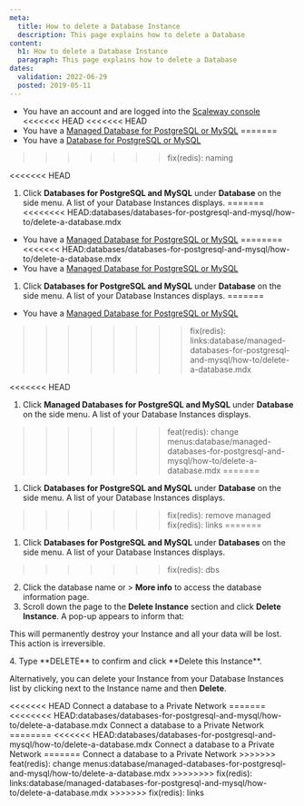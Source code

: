```yaml
---
meta:
  title: How to delete a Database Instance
  description: This page explains how to delete a Database
content:
  h1: How to delete a Database Instance
  paragraph: This page explains how to delete a Database
dates:
  validation: 2022-06-29
  posted: 2019-05-11
---
```



<Message type="requirement">

- You have an account and are logged into the [Scaleway console](https://console.scaleway.com)
<<<<<<< HEAD
<<<<<<< HEAD
- You have a [Managed Database for PostgreSQL or MySQL](/databases/databases-for-postgresql-and-mysql/concepts/#managed-database)
=======
- You have a [Database for PostgreSQL or MySQL](/databases/databases-for-postgresql-and-mysql/quickstart)
>>>>>>> fix(redis): naming

</Message>

<<<<<<< HEAD
1. Click **Databases for PostgreSQL and MySQL** under **Database** on the side menu. A list of your Database Instances displays.
=======
<<<<<<<< HEAD:databases/databases-for-postgresql-and-mysql/how-to/delete-a-database.mdx
- You have a [Managed Database for PostgreSQL or MySQL](/databases/databases-for-postgresql-and-mysql/concepts/#managed-database)
========
<<<<<<< HEAD:databases/databases-for-postgresql-and-mysql/how-to/delete-a-database.mdx
- You have a [Managed Database for PostgreSQL or MySQL](/databases/databases-for-postgresql-and-mysql/concepts/#managed-database)

</Message>

1. Click **Databases for PostgreSQL and MySQL** under **Database** on the side menu. A list of your Database Instances displays.
=======
- You have a [Managed Database for PostgreSQL or MySQL](/database/managed-databases-for-postgresql-and-mysql/concepts/#managed-database)
>>>>>>>> fix(redis): links:database/managed-databases-for-postgresql-and-mysql/how-to/delete-a-database.mdx

</Message>

<<<<<<< HEAD
1. Click **Managed Databases for PostgreSQL and MySQL** under **Database** on the side menu. A list of your Database Instances displays.
>>>>>>> feat(redis): change menus:database/managed-databases-for-postgresql-and-mysql/how-to/delete-a-database.mdx
=======
1. Click **Databases for PostgreSQL and MySQL** under **Database** on the side menu. A list of your Database Instances displays.
>>>>>>> fix(redis): remove managed
>>>>>>> fix(redis): links
=======
1. Click **Databases for PostgreSQL and MySQL** under **Databases** on the side menu. A list of your Database Instances displays.
>>>>>>> fix(redis): dbs
2. Click the database name or <Icon name="more" /> > **More info** to access the database information page.
3. Scroll down the page to the **Delete Instance** section and click **Delete Instance**. A pop-up appears to inform that:
  <Message type="important">

  This will permanently destroy your Instance and all your data will be lost. This action is irreversible.

  </Message>
4. Type **DELETE** to confirm and click **Delete this Instance**.

<Message type="tip">

Alternatively, you can delete your Instance from your Database Instances list by clicking <Icon name="more" /> next to the Instance name and then **Delete**.

</Message>

<Navigation title="See Also">
<<<<<<< HEAD
  <PreviousButton to="/databases/databases-for-postgresql-and-mysql/how-to/connect-database-private-network/">Connect a database to a Private Network</PreviousButton>
=======
<<<<<<<< HEAD:databases/databases-for-postgresql-and-mysql/how-to/delete-a-database.mdx
  <PreviousButton to="/databases/databases-for-postgresql-and-mysql/how-to/connect-database-private-network/">Connect a database to a Private Network</PreviousButton>
========
<<<<<<< HEAD:databases/databases-for-postgresql-and-mysql/how-to/delete-a-database.mdx
  <PreviousButton to="/databases/databases-for-postgresql-and-mysql/how-to/connect-database-private-network/">Connect a database to a Private Network</PreviousButton>
=======
  <PreviousButton to="/database/managed-databases-for-postgresql-and-mysql/how-to/connect-database-private-network/">Connect a database to a Private Network</PreviousButton>
>>>>>>> feat(redis): change menus:database/managed-databases-for-postgresql-and-mysql/how-to/delete-a-database.mdx
>>>>>>>> fix(redis): links:database/managed-databases-for-postgresql-and-mysql/how-to/delete-a-database.mdx
>>>>>>> fix(redis): links
</Navigation>
